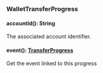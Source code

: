 ### WalletTransferProgress


#### accountId(): String

The associated account identifier.

#### event(): [TransferProgress](#transferprogress)

Get the event linked to this progress
